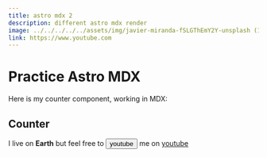 ```yaml
---
title: astro mdx 2
description: different astro mdx render
image: ../../../../../assets/img/javier-miranda-fSLGThEmY2Y-unsplash (1).jpg
link: https://www.youtube.com
---
```



# Practice Astro MDX

Here is my counter component, working in MDX:

## Counter

I live on **Earth** but feel free to <Button variant="contained" themeColor="primary" className="rounded-lg" client:load >youtube</Button> me on [youtube](https://www.youtube.com)
